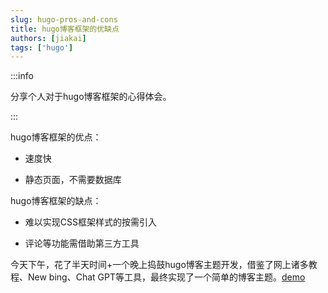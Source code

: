 ```yaml
---
slug: hugo-pros-and-cons
title: hugo博客框架的优缺点
authors: [jiakai]
tags: ['hugo']
---
```


:::info

分享个人对于hugo博客框架的心得体会。

:::

hugo博客框架的优点：

+ 速度快

+ 静态页面，不需要数据库


hugo博客框架的缺点：

+ 难以实现CSS框架样式的按需引入

+ 评论等功能需借助第三方工具


今天下午，花了半天时间+一个晚上捣鼓hugo博客主题开发，借鉴了网上诸多教程、New bing、Chat GPT等工具，最终实现了一个简单的博客主题。[demo](https://lobdigest.com)